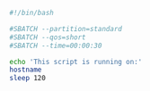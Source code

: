 ```bash
#!/bin/bash

#SBATCH --partition=standard
#SBATCH --qos=short
#SBATCH --time=00:00:30

echo 'This script is running on:'
hostname
sleep 120
```
